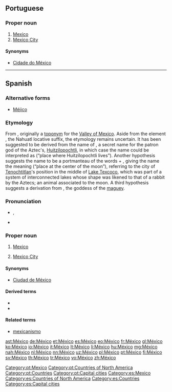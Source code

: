 {{also|Mexico}}
==Portuguese==

===Proper noun===
{{pt-proper noun|m}}

# [[Mexico]]
# [[Mexico City]]

====Synonyms====
* {{sense|Mexico City}} [[Cidade do México]]

[[Category:pt:Mexico]]
[[Category:pt:Countries of North America]]
[[Category:pt:Countries]]
[[Category:pt:Capital cities]]

----

==Spanish==

===Alternative forms===
* [[Méjico]] {{qualifier|rare, obsolete}}
{{wikipedia|lang=es}}
===Etymology===
From {{etyl|nci|es}} {{term|Mexihco|Mēxihco|lang=es}}, originally a [[toponym]] for the [[w:Valley of Mexico|Valley of Mexico]]. Aside from the element {{term|-co|lang=nci}}, the Nahuatl locative suffix, the etymology remains uncertain. It has been suggested to be derived from the name of {{term|lang=nci|Mēxihtli}}, a secret name for the patron god of the Aztec's, [[Huitzilopochtli]], in which case the name could be interpreted as (“place where Huitzilopochtli lives”). Another hypothesis suggests the name to be a portmanteau of the words {{term|mētztli|lang=nci||moon}} + {{term|xīctli|lang=nci||navel}}, giving the name the meaning (“place at the center of the moon”), referring to the city of [[Tenochtitlan]]'s position in the middle of [[w:Lake Texcoco|Lake Texcoco]], which was part of a system of interconnected lakes whose shape was likened to that of a rabbit by the Aztecs; an animal associated to the moon. A third hypothesis suggests a derivation from {{term|lang=nci|Mēctli}}, the goddess of the [[maguey]].

===Pronunciation===
* {{IPA|/ˈme.xi.ko/|lang=es}}, {{X-SAMPA|/"me.xi.ko/|lang=es}}
* {{audio|Es-mx-México.ogg|Audio (Mexico)}}

===Proper noun===
{{es-proper noun|m}}

# [[Mexico]]
# {{context|Mexico|lang=es}} [[Mexico City]]

====Synonyms====
* {{sense|Mexico City}} [[Ciudad de México]]

====Derived terms====
* {{l|es|mexicano}}
* {{l|es|mexiquense}}

====Related terms====
* [[mexicanismo]]

[[Category:es:Mexico]]
[[Category:es:Countries of North America]]
[[Category:es:Countries]]
[[Category:es:Capital cities]]

[[ast:México]]
[[de:México]]
[[et:México]]
[[es:México]]
[[eo:México]]
[[fr:México]]
[[gl:México]]
[[ko:México]]
[[io:México]]
[[it:México]]
[[lt:México]]
[[li:México]]
[[hu:México]]
[[mg:México]]
[[nah:México]]
[[nl:México]]
[[nn:México]]
[[uz:México]]
[[pl:México]]
[[pt:México]]
[[fi:México]]
[[sv:México]]
[[th:México]]
[[tr:México]]
[[vo:México]]
[[zh:México]]